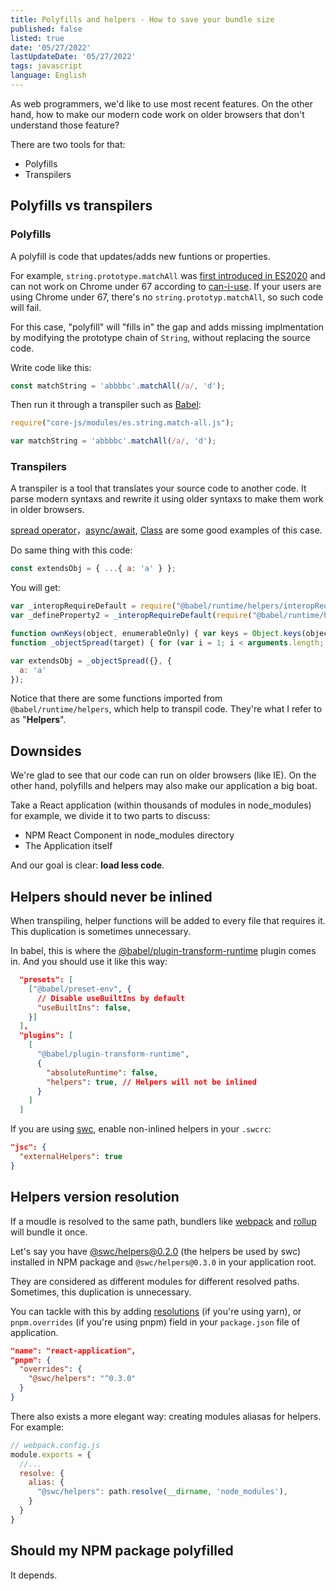 ```yaml
---
title: Polyfills and helpers - How to save your bundle size
published: false
listed: true
date: '05/27/2022'
lastUpdateDate: '05/27/2022'
tags: javascript
language: English
---
```


As web programmers, we'd like to use most recent features. On the other hand, how to make our modern code work on older browsers that don't understand those feature?

There are two tools for that:

+ Polyfills
+ Transpilers

## Polyfills vs transpilers

### Polyfills

A polyfill is code that updates/adds new funtions or properties.

For example, `string.prototype.matchAll` was [first introduced in ES2020](https://www.freecodecamp.org/news/javascript-new-features-es2020/) and can not work on Chrome under 67 according to [can-i-use](https://caniuse.com/?search=string.matchAll). If your users are using Chrome under 67, there's no `string.prototyp.matchAll`, so such code will fail.

For this case, "polyfill" will "fills in" the gap and adds missing implmentation by modifying the prototype chain of `String`, without replacing the source code.

Write code like this:

```javascript
const matchString = 'abbbbc'.matchAll(/a/, 'd');
```

Then run it through a transpiler such as [Babel](https://babeljs.io/docs/en/):

```javascript
require("core-js/modules/es.string.match-all.js");

var matchString = 'abbbbc'.matchAll(/a/, 'd');
```

### Transpilers

A transpiler is a tool that translates your source code to another code. It parse modern syntaxs and rewrite it using older syntaxs to make them work in older browsers.

[spread operator](https://developer.mozilla.org/en-US/docs/Web/JavaScript/Reference/Operators/Spread_syntax)，[async/await](https://developer.mozilla.org/en-US/docs/Web/JavaScript/Reference/Statements/async_function), [Class](https://developer.mozilla.org/en-US/docs/Web/JavaScript/Reference/Classes) are some good examples of this case.

Do same thing with this code:

```javascript
const extendsObj = { ...{ a: 'a' } };
```

You will get:

```javascript
var _interopRequireDefault = require("@babel/runtime/helpers/interopRequireDefault");
var _defineProperty2 = _interopRequireDefault(require("@babel/runtime/helpers/defineProperty"));

function ownKeys(object, enumerableOnly) { var keys = Object.keys(object); if (Object.getOwnPropertySymbols) { var symbols = Object.getOwnPropertySymbols(object); enumerableOnly && (symbols = symbols.filter(function (sym) { return Object.getOwnPropertyDescriptor(object, sym).enumerable; })), keys.push.apply(keys, symbols); } return keys; }
function _objectSpread(target) { for (var i = 1; i < arguments.length; i++) { var source = null != arguments[i] ? arguments[i] : {}; i % 2 ? ownKeys(Object(source), !0).forEach(function (key) { (0, _defineProperty2["default"])(target, key, source[key]); }) : Object.getOwnPropertyDescriptors ? Object.defineProperties(target, Object.getOwnPropertyDescriptors(source)) : ownKeys(Object(source)).forEach(function (key) { Object.defineProperty(target, key, Object.getOwnPropertyDescriptor(source, key)); }); } return target; }

var extendsObj = _objectSpread({}, {
  a: 'a'
});
```

Notice that there are some functions imported from `@babel/runtime/helpers`, which help to transpil code. They're what I refer to as "**Helpers**".

## Downsides

We're glad to see that our code can run on older browsers (like IE). On the other hand, polyfills and helpers may also make our application a big boat.

Take a React application (within thousands of modules in node_modules) for example, we divide it to two parts to discuss:

+ NPM React Component in node_modules directory
+ The Application itself

And our goal is clear: **load less code**.

## Helpers should never be inlined

When transpiling, helper functions will be added to every file that requires it. This duplication is sometimes unnecessary.

In babel, this is where the [@babel/plugin-transform-runtime](https://babel.dev/docs/en/babel-plugin-transform-runtime) plugin comes in. And you should use it like this way:

```json
  "presets": [
    ["@babel/preset-env", {
      // Disable useBuiltIns by default
      "useBuiltIns": false,
    }]
  ],
  "plugins": [
    [
      "@babel/plugin-transform-runtime",
      {
        "absoluteRuntime": false,
        "helpers": true, // Helpers will not be inlined
      }
    ]
  ]
```

If you are using [swc](https://github.com/swc-project/swc), enable non-inlined helpers in your `.swcrc`:

```json
"jsc": {
  "externalHelpers": true
}
```

## Helpers version resolution

If a moudle is resolved to the same path, bundlers like [webpack](https://webpack.js.org/) and [rollup](https://rollupjs.org/guide/en/) will bundle it once.

Let's say you have [@swc/helpers@0.2.0](https://babel.dev/docs/en/babel-runtime) (the helpers be used by swc) installed in NPM package and `@swc/helpers@0.3.0` in your application root.

They are considered as different modules for different resolved paths. Sometimes, this duplication is unnecessary.

You can tackle with this by adding [resolutions](https://classic.yarnpkg.com/lang/en/docs/selective-version-resolutions/) (if you're using yarn), or `pnpm.overrides` (if you're using pnpm) field in your `package.json` file of application.

```json
"name": "react-application",
"pnpm": {
  "overrides": {
    "@swc/helpers": "^0.3.0"
  }
}
```

There also exists a more elegant way: creating modules aliasas for helpers. For example:

```js
// webpack.config.js
module.exports = {
  //...
  resolve: {
    alias: {
      "@swc/helpers": path.resolve(__dirname, 'node_modules'),
    }
  }
}
```

## Should my NPM package polyfilled

It depends.


